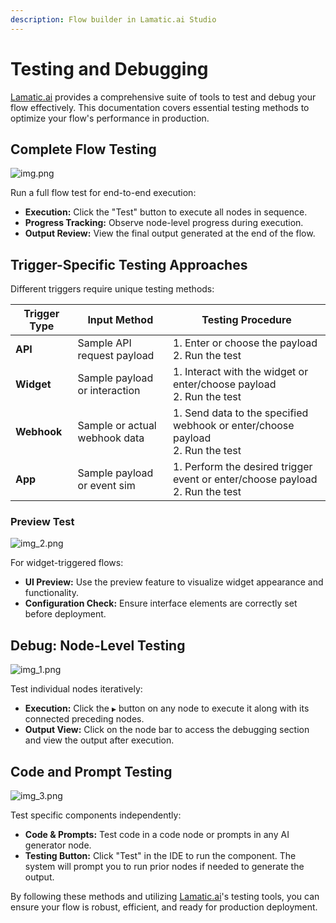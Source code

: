 ```yaml
---
description: Flow builder in Lamatic.ai Studio
---
```


# Testing and Debugging

[Lamatic.ai](http://Lamatic.ai) provides a comprehensive suite of tools to test and debug your flow effectively. This documentation covers essential testing methods to optimize your flow's performance in production.


## Complete Flow Testing
![img.png](./img.png)

Run a full flow test for end-to-end execution:

- **Execution:** Click the "Test" button to execute all nodes in sequence.
- **Progress Tracking:** Observe node-level progress during execution.
- **Output Review:** View the final output generated at the end of the flow.

## Trigger-Specific Testing Approaches

Different triggers require unique testing methods:

| **Trigger Type** | **Input Method**               | **Testing Procedure**                                                               |
|------------------|--------------------------------|-------------------------------------------------------------------------------------|
| **API**          | Sample API request payload     | 1. Enter or choose the payload <br/> 2. Run the test                                |
| **Widget**       | Sample payload or interaction  | 1. Interact with the widget or enter/choose payload <br/> 2. Run the test           |
| **Webhook**      | Sample or actual webhook data  | 1. Send data to the specified webhook or enter/choose payload <br/> 2. Run the test |
| **App**          | Sample payload or event sim    | 1. Perform the desired trigger event or enter/choose payload <br/>  2. Run the test |



### Preview Test
![img_2.png](./img_2.png)

For widget-triggered flows:

- **UI Preview:** Use the preview feature to visualize widget appearance and functionality.
- **Configuration Check:** Ensure interface elements are correctly set before deployment.


## Debug: Node-Level Testing
![img_1.png](./img_1.png)

Test individual nodes iteratively:

- **Execution:** Click the `▶️` button on any node to execute it along with its connected preceding nodes.
- **Output View:** Click on the node bar to access the debugging section and view the output after execution.

## Code and Prompt Testing

![img_3.png](./img_3.png)

Test specific components independently:

- **Code & Prompts:** Test code in a code node or prompts in any AI generator node.
- **Testing Button:** Click "Test" in the IDE to run the component. The system will prompt you to run prior nodes if needed to generate the output.



By following these methods and utilizing [Lamatic.ai](http://Lamatic.ai)'s testing tools, you can ensure your flow is robust, efficient, and ready for production deployment.